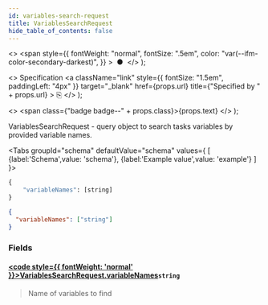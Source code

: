 ```yaml
---
id: variables-search-request
title: VariablesSearchRequest
hide_table_of_contents: false
---
```



  <>
    <span
      style={{
        fontWeight: "normal",
        fontSize: ".5em",
        color: "var(--ifm-color-secondary-darkest)",
      }}
    >
      &nbsp;●&nbsp;
    </span>
  </>
);

  <>
    Specification
    <a
      className="link"
      style={{ fontSize: "1.5em", paddingLeft: "4px" }}
      target="_blank"
      href={props.url}
      title={"Specified by " + props.url}
    >
      ⎘
    </a>
  </>
);

  <>
    <span class={"badge badge--" + props.class}>{props.text}</span>
  </>
);

VariablesSearchRequest - query object to search tasks variables by provided variable names.

<Tabs groupId="schema" defaultValue="schema" values={
[
{label:'Schema',value: 'schema'},
{label:'Example value',value: 'example'}
]
}>
<TabItem value='schema'>

```graphql
{
    "variableNames": [string]
}
```

</TabItem>

<TabItem value='example'>

```json
{
  "variableNames": ["string"]
}
```

</TabItem>
</Tabs>

### Fields

#### [<code style={{ fontWeight: 'normal' }}>VariablesSearchRequest.<b>variableNames</b></code>](#)<Bullet />`string` <Badge class="secondary" text="list"/>

> Name of variables to find
